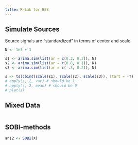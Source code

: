 ```yaml
---
title: R-Lab for BSS
---
```


## Simulate Sources

Source signals are "standardized" in terms of center and scale.

```r
N <- 1e3 + 1

s1 <- arima.sim(list(ar = c(0.3, 0.3)), N)
s2 <- arima.sim(list(ar = c(0.8, 0.1)), N)
s3 <- arima.sim(list(ar = c(-.3, 0.2)), N)

s <- ts(cbind(scale(s1), scale(s2), scale(s3)), start = -T)
# apply(s, 2, var) # should be 1
# apply(s, 2, mean) # should be 0
# plot(s)
```

## Mixed Data

```r

```

## SOBI-methods

```r
ans2 <- SOBI(X)
```